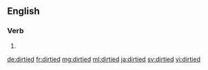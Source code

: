 ==English==

===Verb===
{{head|en}}

# {{en-past of|dirty}}

[[de:dirtied]]
[[fr:dirtied]]
[[mg:dirtied]]
[[ml:dirtied]]
[[ja:dirtied]]
[[sv:dirtied]]
[[vi:dirtied]]